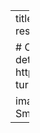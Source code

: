 ---
title: Tegula funebralis
summary:
tags:
  - present research
date: "2020-01-01"

# Optional external URL for project (replaces project detail page).
external_link: https://ameliaritger.netlify.app/research/present/#black-turban-snails

image: 
  caption: Image by Amelia Ritger
  focal_point: Smart
---